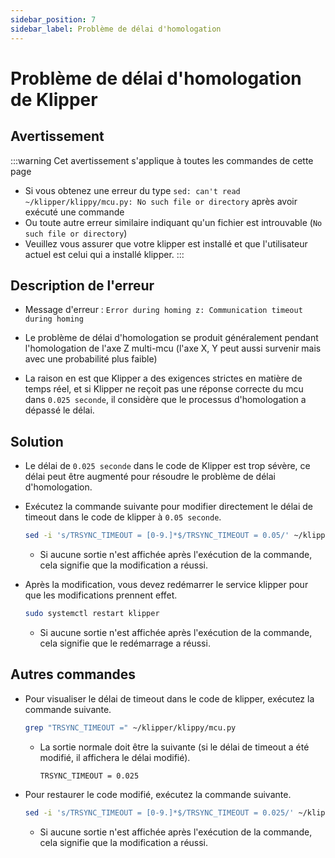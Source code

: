 ```yaml
---
sidebar_position: 7
sidebar_label: Problème de délai d'homologation
---
```


# Problème de délai d'homologation de Klipper

## Avertissement

:::warning Cet avertissement s'applique à toutes les commandes de cette page
- Si vous obtenez une erreur du type `sed: can't read ~/klipper/klippy/mcu.py: No such file or directory` après avoir exécuté une commande
- Ou toute autre erreur similaire indiquant qu'un fichier est introuvable (`No such file or directory`)
- Veuillez vous assurer que votre klipper est installé et que l'utilisateur actuel est celui qui a installé klipper.
:::


## Description de l'erreur

- Message d'erreur : `Error during homing z: Communication timeout during homing`

- Le problème de délai d'homologation se produit généralement pendant l'homologation de l'axe Z multi-mcu (l'axe X, Y peut aussi survenir mais avec une probabilité plus faible)
- La raison en est que Klipper a des exigences strictes en matière de temps réel, et si Klipper ne reçoit pas une réponse correcte du mcu dans `0.025 seconde`, il considère que le processus d'homologation a dépassé le délai.

## Solution

- Le délai de `0.025 seconde` dans le code de Klipper est trop sévère, ce délai peut être augmenté pour résoudre le problème de délai d'homologation.
- Exécutez la commande suivante pour modifier directement le délai de timeout dans le code de klipper à `0.05 seconde`.

    ```bash
    sed -i 's/TRSYNC_TIMEOUT = [0-9.]*$/TRSYNC_TIMEOUT = 0.05/' ~/klipper/klippy/mcu.py
    ```
    - Si aucune sortie n'est affichée après l'exécution de la commande, cela signifie que la modification a réussi.

- Après la modification, vous devez redémarrer le service klipper pour que les modifications prennent effet.

    ```bash
    sudo systemctl restart klipper
    ```
    - Si aucune sortie n'est affichée après l'exécution de la commande, cela signifie que le redémarrage a réussi.

## Autres commandes

- Pour visualiser le délai de timeout dans le code de klipper, exécutez la commande suivante.

    ```bash
    grep "TRSYNC_TIMEOUT =" ~/klipper/klippy/mcu.py
    ```
    - La sortie normale doit être la suivante (si le délai de timeout a été modifié, il affichera le délai modifié).

        ```bash
        TRSYNC_TIMEOUT = 0.025
        ```

- Pour restaurer le code modifié, exécutez la commande suivante.

    ```bash
    sed -i 's/TRSYNC_TIMEOUT = [0-9.]*$/TRSYNC_TIMEOUT = 0.025/' ~/klipper/klippy/mcu.py
    ```
    - Si aucune sortie n'est affichée après l'exécution de la commande, cela signifie que la modification a réussi.
 

